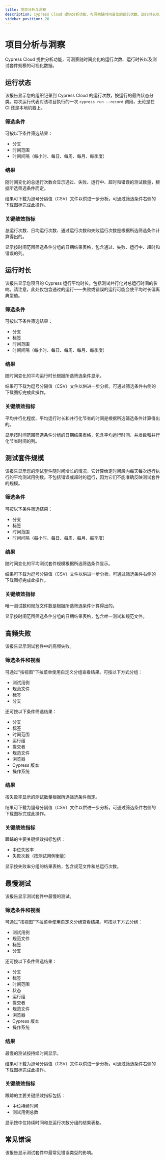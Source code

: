 ```yaml
---
title: 项目分析与洞察
description: Cypress Cloud 提供分析功能，可洞察随时间变化的运行次数、运行时长以及测试套件规模的可视化数据。
sidebar_position: 20
---
```


<ProductHeading product="cloud" />

# 项目分析与洞察

Cypress Cloud 提供分析功能，可洞察随时间变化的运行次数、运行时长以及测试套件规模的可视化数据。

<DocsImage
  src="/img/cloud/features/analytics/dashboard-analytics-overview.png"
  alt="Cloud Analytics Screenshot"
/>

## 运行状态

<DocsImage
  src="/img/cloud/features/analytics/dashboard-analytics-runs-over-time.png"
  alt="Cloud Analytics Runs Over Time Screenshot"
/>

该报告显示您的组织记录到 Cypress Cloud 的运行次数，按运行的最终状态分类。每次运行代表对该项目执行的一次 `cypress run --record` 调用，无论是在 CI 还是本地机器上。

### 筛选条件

<DocsImage
  src="/img/cloud/features/analytics/dashboard-analytics-runs-over-time-filters.png"
  alt="Cloud Analytics Runs Over Time Filters Screenshot"
/>

可按以下条件筛选结果：

- 分支
- 时间范围
- 时间间隔（每小时、每日、每周、每月、每季度）

### 结果

<DocsImage
  src="/img/cloud/features/analytics/dashboard-analytics-runs-over-time-graph.png"
  alt="Cloud Analytics Runs Over Time Graph Screenshot"
/>

随时间变化的总运行次数会显示通过、失败、运行中、超时和错误的测试数量，根据所选筛选条件而定。

结果可下载为逗号分隔值（CSV）文件以供进一步分析。可通过筛选条件右侧的下载图标完成此操作。

### 关键绩效指标

<DocsImage
  src="/img/cloud/features/analytics/dashboard-analytics-runs-over-time-kpi.png"
  alt="Cloud Analytics Runs Over Time KPI Screenshot"
/>

总运行次数、日均运行次数、通过运行次数和失败运行次数是根据所选筛选条件计算得出的。

<DocsImage
  src="/img/cloud/features/analytics/dashboard-analytics-runs-over-time-table.png"
  alt="Cloud Analytics Runs Over Time Table Screenshot"
/>

显示按时间范围筛选条件分组的日期结果表格，包含通过、失败、运行中、超时和错误的列。

## 运行时长

<DocsImage
  src="/img/cloud/features/analytics/dashboard-analytics-run-duration.png"
  alt="Cloud Analytics Run Duration Screenshot"
/>

该报告显示您项目的 Cypress 运行平均时长，包括测试并行化对总运行时间的影响。请注意，此处仅包含通过的运行——失败或错误的运行可能会使平均时长偏离典型值。

### 筛选条件

<DocsImage
  src="/img/cloud/features/analytics/dashboard-analytics-run-duration-filters.png"
  alt="Cloud Analytics Run Duration Filters Screenshot"
/>

可按以下条件筛选结果：

- 分支
- 标签
- 时间范围
- 时间间隔（每小时、每日、每周、每月、每季度）

### 结果

<DocsImage
  src="/img/cloud/features/analytics/dashboard-analytics-run-duration-graph.png"
  alt="Cloud Analytics Run Duration Graph Screenshot"
/>

随时间变化的平均运行时长根据所选筛选条件显示。

结果可下载为逗号分隔值（CSV）文件以供进一步分析。可通过筛选条件右侧的下载图标完成此操作。

### 关键绩效指标

<DocsImage
  src="/img/cloud/features/analytics/dashboard-analytics-run-duration-kpi.png"
  alt="Cloud Analytics Run Duration KPI Screenshot"
/>

平均并行化程度、平均运行时长和并行化节省的时间是根据所选筛选条件计算得出的。

<DocsImage
  src="/img/cloud/features/analytics/dashboard-analytics-run-duration-table.png"
  alt="Cloud Analytics Run Duration Table Screenshot"
/>

显示按时间范围筛选条件分组的日期结果表格，包含平均运行时间、并发数和并行化节省时间的列。

## 测试套件规模

<DocsImage
  src="/img/cloud/features/analytics/dashboard-analytics-test-suite-size.png"
  alt="Cloud Analytics Test Suite Size Screenshot"
/>

该报告显示您的测试套件随时间增长的情况。它计算给定时间段内每天每次运行执行的平均测试用例数。不包括错误或超时的运行，因为它们不能准确反映测试套件的规模。

### 筛选条件

<DocsImage
  src="/img/cloud/features/analytics/dashboard-analytics-test-suite-size-filters.png"
  alt="Cloud Analytics Test Suite Size Filters Screenshot"
/>

可按以下条件筛选结果：

- 分支
- 标签
- 时间范围
- 时间间隔（每小时、每日、每周、每月、每季度）

### 结果

<DocsImage
  src="/img/cloud/features/analytics/dashboard-analytics-test-suite-size-graph.png"
  alt="Cloud Analytics Test Suite Size Graph Screenshot"
/>

随时间变化的平均测试套件规模根据所选筛选条件显示。

结果可下载为逗号分隔值（CSV）文件以供进一步分析。可通过筛选条件右侧的下载图标完成此操作。

### 关键绩效指标

<DocsImage
  src="/img/cloud/features/analytics/dashboard-analytics-test-suite-size-kpi.png"
  alt="Cloud Analytics Test Suite Size KPI Screenshot"
/>

唯一测试数和规范文件数是根据所选筛选条件计算得出的。

<DocsImage
  src="/img/cloud/features/analytics/dashboard-analytics-test-suite-size-table.png"
  alt="Cloud Analytics Test Suite Size Table Screenshot"
/>

显示按时间范围筛选条件分组的日期结果表格，包含唯一测试和规范文件。

## 高频失败

<DocsImage
  src="/img/cloud/features/analytics/dashboard-analytics-top-failures.png"
  alt="Cloud Analytics Top Failures Screenshot"
/>

该报告显示测试套件中的高频失败。

### 筛选条件和视图

<DocsImage
  src="/img/cloud/features/analytics/dashboard-analytics-top-failures-filters.png"
  alt="Cloud Analytics Top Failures Filters Screenshot"
/>

可通过"按视图"下拉菜单使用自定义分组查看结果。可按以下方式分组：

- 测试用例
- 规范文件
- 标签
- 分支

还可按以下条件筛选结果：

- 分支
- 标签
- 时间范围
- 运行组
- 提交者
- 规范文件
- 浏览器
- Cypress 版本
- 操作系统

### 结果

<DocsImage
  src="/img/cloud/features/analytics/dashboard-analytics-top-failures-graph.png"
  alt="Cloud Analytics Top Failures Graph Screenshot"
/>

按失败率显示的测试数量根据所选筛选条件而定。

结果可下载为逗号分隔值（CSV）文件以供进一步分析。可通过筛选条件右侧的下载图标完成此操作。

### 关键绩效指标

<DocsImage
  src="/img/cloud/features/analytics/dashboard-analytics-top-failures-kpi.png"
  alt="Cloud Analytics Top Failures KPI Screenshot"
/>

跟踪的主要关键绩效指标包括：

- 中位失败率
- 失败次数（按测试用例衡量）

<DocsImage
  src="/img/cloud/features/analytics/dashboard-analytics-top-failures-table.png"
  alt="Cloud Analytics Top Failures Table Screenshot"
/>

显示按失败率分组的结果表格，包含规范文件和总运行次数。

## 最慢测试

<DocsImage
  src="/img/cloud/features/analytics/dashboard-analytics-slowest-tests.png"
  alt="Cloud Analytics Slowest Tests Screenshot"
/>

该报告显示测试套件中最慢的测试。

### 筛选条件和视图

<DocsImage
  src="/img/cloud/features/analytics/dashboard-analytics-slowest-tests-filters.png"
  alt="Cloud Analytics Slowest Tests Filters Screenshot"
/>

可通过"按视图"下拉菜单使用自定义分组查看结果。可按以下方式分组：

- 测试用例
- 规范文件
- 标签
- 分支

还可按以下条件筛选结果：

- 分支
- 标签
- 时间范围
- 状态
- 运行组
- 提交者
- 规范文件
- 浏览器
- Cypress 版本
- 操作系统

### 结果

<DocsImage
  src="/img/cloud/features/analytics/dashboard-analytics-slowest-tests-graph.png"
  alt="Cloud Analytics Slowest Tests Graph Screenshot"
/>

最慢的测试按持续时间显示。

结果可下载为逗号分隔值（CSV）文件以供进一步分析。可通过筛选条件右侧的下载图标完成此操作。

### 关键绩效指标

<DocsImage
  src="/img/cloud/features/analytics/dashboard-analytics-slowest-tests-kpi.png"
  alt="Cloud Analytics Slowest Tests KPI Screenshot"
/>

跟踪的主要关键绩效指标包括：

- 中位持续时间
- 测试用例总数

<DocsImage
  src="/img/cloud/features/analytics/dashboard-analytics-slowest-tests-table.png"
  alt="Cloud Analytics Slowest Tests Table Screenshot"
/>

显示按中位持续时间和总运行次数分组的结果表格。

## 常见错误

该报告显示测试套件中最常见错误类型的影响。

<DocsImage
  src="/img/cloud/features/analytics/dashboard-analytics-common-errors.png"
  alt="Cloud Analytics Slowest Tests Table Screenshot"
/>